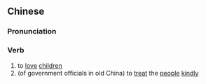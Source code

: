 {{also|抚字}}
==Chinese==
{{zh-forms|s=抚字}}

===Pronunciation===
{{zh-pron
|m=fǔzì
|cat=v
}}

===Verb===
{{zh-verb}}

# to [[love]] [[children]]
# (of government officials in old China) to [[treat]] the [[people]] [[kindly]]